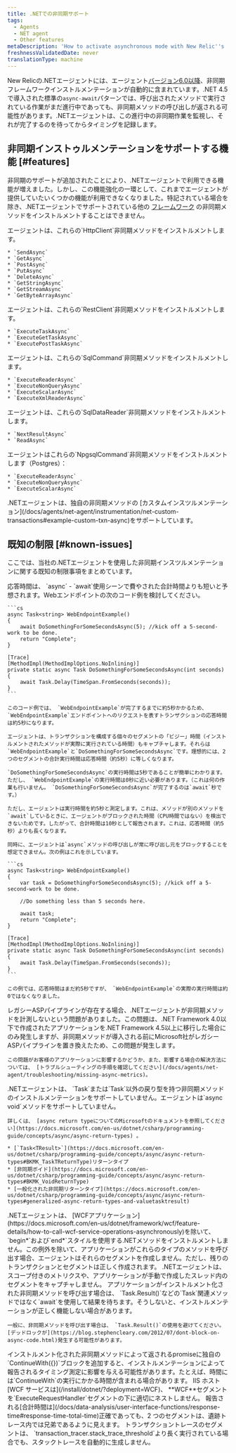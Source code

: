 ```yaml
---
title: .NETでの非同期サポート
tags:
  - Agents
  - NET agent
  - Other features
metaDescription: 'How to activate asynchronous mode with New Relic''s .NET agent, plus a summary of new, disabled, or unavailable features when async mode is active.'
freshnessValidatedDate: never
translationType: machine
---
```


New Relicの.NETエージェントには、エージェント[バージョン6.0以降](/docs/release-notes/agent-release-notes/net-release-notes)、非同期フレームワークインストルメンテーションが自動的に含まれています。.NET 4.5で導入された標準の`async-await`パターンでは、呼び出されたメソッドで実行されている作業がまだ進行中であっても、非同期メソッドの呼び出しが返される可能性があります。.NETエージェントは、この進行中の非同期作業を監視し、それが完了するのを待ってからタイミングを記録します。

## 非同期インストゥルメンテーションをサポートする機能 [#features]

非同期のサポートが追加されたことにより、.NETエージェントで利用できる機能が増えました。しかし、この機能強化の一環として、これまでエージェントが提供していたいくつかの機能が利用できなくなりました。特記されている場合を除き、.NETエージェントでサポートされている他の [フレームワーク](/docs/agents/net-agent/getting-started/compatibility-requirements-net-agent) の非同期メソッドをインストルメントすることはできません。

<CollapserGroup>
  <Collapser id="HttpClient" title="HttpClientの非同期メソッド">
    エージェントは、これらの`HttpClient`非同期メソッドをインストルメントします。

    * `SendAsync`
    * `GetAsync`
    * `PostAsync`
    * `PutAsync`
    * `DeleteAsync`
    * `GetStringAsync`
    * `GetStreamAsync`
    * `GetByteArrayAsync`
  </Collapser>

  <Collapser title="RestClientの非同期メソッド">
    エージェントは、これらの`RestClient`非同期メソッドをインストルメントします。

    * `ExecuteTaskAsync`
    * `ExecuteGetTaskAsync`
    * `ExecutePostTaskAsync`
  </Collapser>

  <Collapser id="SqlCommand" title="SqlCommandの非同期メソッド">
    エージェントは、これらの`SqlCommand`非同期メソッドをインストルメントします。

    * `ExecuteReaderAsync`
    * `ExecuteNonQueryAsync`
    * `ExecuteScalarAsync`
    * `ExecuteXmlReaderAsync`
  </Collapser>

  <Collapser id="SqlDataReader" title="SqlDataReaderの非同期メソッド">
    エージェントは、これらの`SqlDataReader`非同期メソッドをインストルメントします。

    * `NextResultAsync`
    * `ReadAsync`
  </Collapser>

  <Collapser id="NpgsqlCommand" title="NpgsqlCommandの非同期メソッド(Postgres)">
    エージェントはこれらの`NpgsqlCommand`非同期メソッドをインストルメントします（Postgres）：

    * `ExecuteReaderAsync`
    * `ExecuteNonQueryAsync`
    * `ExecuteScalarAsync`
  </Collapser>

  <Collapser id="custom-instrumentation" title="カスタムインストゥルメンテーション">
    .NETエージェントは、独自の非同期メソッドの [カスタムインスツルメンテーション](/docs/agents/net-agent/instrumentation/net-custom-transactions#example-custom-txn-async)をサポートしています。
  </Collapser>
</CollapserGroup>

## 既知の制限 [#known-issues]

ここでは、当社の.NETエージェントを使用した非同期インスツルメンテーションに関する既知の制限事項をまとめています。

<CollapserGroup>
  <Collapser id="response-time1" title="応答時間が合計時間より短い">
    応答時間は、 `async` - `await`使用シーンで費やされた合計時間よりも短いと予想されます。Webエンドポイントの次のコード例を検討してください。

    ```cs
    async Task<string> WebEndpointExample() 
    {
        await DoSomethingForSomeSecondsAsync(5); //kick off a 5-second-work to be done.
        return "Complete";
    }

    [Trace]
    [MethodImpl(MethodImplOptions.NoInlining)]
    private static async Task DoSomethingForSomeSecondsAsync(int seconds)
    {
        await Task.Delay(TimeSpan.FromSeconds(seconds));
    }
    ```

    このコード例では、 `WebEndpointExample`が完了するまでに約5秒かかるため、 `WebEndpointExample`エンドポイントへのリクエストを表すトランザクションの応答時間は約5秒になります。

    エージェントは、トランザクションを構成する個々のセグメントの「ビジー」時間（インストルメントされたメソッドが実際に実行されている時間）もキャプチャします。それらは`WebEndpointExample`と`DoSomethingForSomeSecondsAsync`です。理想的には、2つのセグメントの合計実行時間は応答時間（約5秒）に等しくなります。

    `DoSomethingForSomeSecondsAsync`の実行時間は5秒であることが簡単にわかります。ただし、 `WebEndpointExample`の実行時間は0秒に近い必要があります。（これは何の作業も行いません。 `DoSomethingForSomeSecondsAsync`が完了するのは`await`秒です。）

    ただし、エージェントは実行時間を約5秒と測定します。これは、メソッドが別のメソッドを`await`しているときに、エージェントがブロックされた時間（CPU時間ではない）を検出できないためです。したがって、合計時間は10秒として報告されます。これは、応答時間（約5秒）よりも長くなります。

    同時に、エージェントは`async`メソッドの呼び出しが常に呼び出し元をブロックすることを想定できません。次の例はこれを示しています。

    ```cs
    async Task<string> WebEndpointExample()
    {
        var task = DoSomethingForSomeSecondsAsync(5); //kick off a 5-second-work to be done.

        //Do something less than 5 seconds here.

        await task;
        return "Complete";
    }

    [Trace]
    [MethodImpl(MethodImplOptions.NoInlining)]
    private static async Task DoSomethingForSomeSecondsAsync(int seconds)
    {
        await Task.Delay(TimeSpan.FromSeconds(seconds));
    }
    ```

    この例では、応答時間はまだ約5秒ですが、 `WebEndpointExample`の実際の実行時間は約0ではなくなりました。
  </Collapser>

  <Collapser id="asp-pipeline" title="ASPパイプラインの更新が必要">
    レガシーASPパイプラインが存在する場合、.NETエージェントが非同期メソッドを計測しないという問題がありました。この問題は、.NET Framework 4.0以下で作成されたアプリケーションを.NET Framework 4.5以上に移行した場合にのみ発生しますが、非同期メソッドが導入される前にMicrosoft社がレガシーASPパイプラインを置き換えたため、この問題が発生します。

    この問題がお客様のアプリケーションに影響するかどうか、また、影響する場合の解決方法については、 [トラブルシューティングの手順を確認してください](/docs/agents/net-agent/troubleshooting/missing-async-metrics)。
  </Collapser>

  <Collapser id="task-not-void" title="リターンタイプ タスク要件">
    .NETエージェントは、 `Task`または`Task<T>`以外の戻り型を持つ非同期メソッドのインストルメンテーションをサポートしていません。エージェントは`async void`メソッドをサポートしていません。

    詳しくは、 [async return typeについてのMicrosoftのドキュメントを参照してください](https://docs.microsoft.com/en-us/dotnet/csharp/programming-guide/concepts/async/async-return-types) 。

    * [`Task<TResult>`](https://docs.microsoft.com/en-us/dotnet/csharp/programming-guide/concepts/async/async-return-types#BKMK_TaskTReturnType)リターンタイプ
    * [非同期ボイド](https://docs.microsoft.com/en-us/dotnet/csharp/programming-guide/concepts/async/async-return-types#BKMK_VoidReturnType)
    * [一般化された非同期リターンタイプ](https://docs.microsoft.com/en-us/dotnet/csharp/programming-guide/concepts/async/async-return-types#generalized-async-return-types-and-valuetasktresult)
  </Collapser>

  <Collapser id="begin-end-style" title="始まりと終わりのスタイルのためのインストルメントはありません">
    .NETエージェントは、 [WCFアプリケーション](https://docs.microsoft.com/en-us/dotnet/framework/wcf/feature-details/how-to-call-wcf-service-operations-asynchronously)を除いて、 `begin*`および`end*`スタイルを使用する.NETメソッドをインストルメントしません。この例外を除いて、アプリケーションがこれらのタイプのメソッドを呼び出す場合、エージェントはそれらのセグメントを作成しません。ただし、残りのトランザクションとセグメントは正しく作成されます。
  </Collapser>

  <Collapser id="manual-created-threads-capture" title="手動で作成されたスレッドにスコープされたメトリクス/セグメント">
    .NETエージェントは、スコープ付きのメトリクスや、アプリケーションが手動で作成したスレッド内のセグメントをキャプチャしません。
  </Collapser>

  <Collapser id="async-await" title="インストゥルメント化された非同期メソッドでは、Task.Resultではなくawaitを使用する必要があります。">
    アプリケーションがインストルメント化された非同期メソッドを呼び出す場合は、 `Task.Result()`などの`Task`関連メソッドではなく`await`を使用して結果を待ちます。そうしないと、インストルメンテーションが正しく機能しない場合があります。

    一般に、非同期メソッドを呼び出す場合は、 `Task.Result()`の使用を避けてください。[デッドロックが](https://blog.stephencleary.com/2012/07/dont-block-on-async-code.html)発生する可能性があります。
  </Collapser>

  <Collapser id="continue-with-timing" title="ContinueWithブロックがタイミング測定に影響することがある">
    インストルメント化された非同期メソッドによって返されるpromiseに独自の`ContinueWith({})`ブロックを追加すると、インストルメンテーションによって報告されるタイミング測定に影響を与える可能性があります。たとえば、時間には`ContinueWith`の実行にかかる時間が含まれる場合があります。
  </Collapser>

  <Collapser id="iis-wcf-nesting" title="IISでホストされたWCFアプリでのネスティングの問題">
    IIS ホスト[WCF サービスは](/install/dotnet/?deployment=WCF)、 <DNT>**WCF**</DNT>セグメントを`ExecuteRequestHandler`セグメントの下に適切にネストしません。 報告される[合計時間は](/docs/data-analysis/user-interface-functions/response-time#response-time-total-time)正確であっても、2 つのセグメントは、遺跡トレース内では兄弟であるように見えます。
  </Collapser>

  <Collapser id="stack-traces-segments" title="セグメントがスタックトレースを自動作成しない">
    トランザクショントレースのセグメントは、 `transaction_tracer.stack_trace_threshold`より長く実行されている場合でも、スタックトレースを自動的に生成しません。
  </Collapser>
</CollapserGroup>